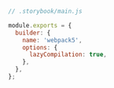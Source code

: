 ```js
// .storybook/main.js

module.exports = {
  builder: {
    name: 'webpack5',
    options: {
      lazyCompilation: true,
    },
  },
};
```
